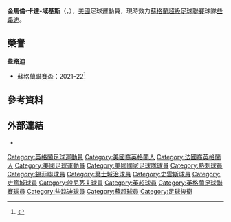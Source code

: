 {{Expand language|1=en|time=2021-06-15}}
{{expand|time=2016-02-05T02:07:06+00:00}}
{{noteTA|G1=football|G2=EPL|G3=FAcup|G4=SPL
|1=zh-hans:卡梅伦;zh-hk:金馬倫;zh-hant:卡梅倫
|2=zh-hans:卡特-维克斯;zh-hk:卡達-域基斯;zh-hant:卡特-維克斯
|3=zh-hans:罗伯特; zh-hk:羅拔;zh-hant:羅伯特}}
{{Infobox football biography
| playername       = 金馬倫·卡達-域基斯<br />''Cameron Carter-Vickers''
| fullname         = 金馬倫·羅拔·卡達-域基斯<br />''Cameron Robert Carter-Vickers''<ref>{{cite web|url=http://www.thefa.com/-/media/files/thefaportal/governance-docs/registrations/december-2014.ashx+&cd=19&hl=en&ct=clnk&gl=uk|title=List of Players under Written Contract Registered Between 01/12/2014 and 31/12/2014|accessdate=30 August 2017|format=PDF|page=1|publisher=The FA|archive-date=2020-07-01|archive-url=https://web.archive.org/web/20200701091039/http://www.thefa.com/-/media/files/thefaportal/governance-docs/registrations/december-2014.ashx+%26cd%3D19%26hl%3Den%26ct%3Dclnk%26gl%3Duk|dead-url=no}}</ref>
| image            = Cameron Carter-Vickers USA-Columbia, FIFA U20 World Cup (18684217745) (cropped).jpg
| height           = {{height|ft=6|in=0}}<ref name=11v11>{{cite web |title=Cameron Carter-Vickers |url=https://www.11v11.com/players/cameron-carter-vickers-250926/ |work=11v11.com |publisher=AFS Enterprises |accessdate=13 August 2019 |archive-date=2019-07-04 |archive-url=https://web.archive.org/web/20190704064958/https://www.11v11.com/players/cameron-carter-vickers-250926/ |dead-url=no }}</ref>
| birth_date       = {{birth date and age|1997|12|31}}<ref name=11v11/>
| birth_place      = [[英格蘭|英格蘭]][[濱海紹森德|濱海紹森-{}-德]]
| currentclub      = [[凯尔特人足球俱乐部|些路迪]]
| clubnumber       = 20
| position         = [[後衛_(足球)|後衛]]
| youthyears1      = {{0|0000}}–2009
| youthclubs1      = Catholic United<ref>{{cite web|url=http://m.tottenhamhotspur.com/news/features/the-big-interview/cameron-carter-vickers-on-injuring-his-nan-and-growing-up-261016/|title=Carter-Vickers: 'I once broke my nan's wrist... we laugh about it now'|publisher=Tottenham Hotspur F.C.|date=26 October 2016|accessdate=3 November 2016|archive-url=https://web.archive.org/web/20161104004246/http://m.tottenhamhotspur.com/news/features/the-big-interview/cameron-carter-vickers-on-injuring-his-nan-and-growing-up-261016/|archive-date=2016-11-04|dead-url=yes}}</ref>
| youthyears2      = 2009–2016
| youthclubs2      = [[托定咸熱刺足球會|熱刺]]
| years1           = 2016–2022
| clubs1           = [[托定咸熱刺足球會|熱刺]]
| caps1            = 0
| goals1           = 0
| years2           = 2017–2018
| clubs2           = →[[谢菲尔德联足球俱乐部|谢菲尔德联]]
| caps2            = 17
| goals2           = 1
| years3           = 2018
| clubs3           = →[[伊普斯维奇城足球俱乐部|伊普斯维奇]]
| caps3            = 17
| goals3           = 0
| years4           = 2018–2019
| clubs4           = → [[斯旺西城足球俱乐部|斯旺西]]
| caps4            = 30
| goals4           = 0
| years5           = 2019–2020
| clubs5           = → [[斯托克城足球俱乐部|史篤城]]
| caps5            = 12
| goals5           = 0
| years6           = 2020
| clubs6           = → [[卢顿足球俱乐部|盧頓]]
| caps6            = 16
| goals6           = 0
| years7           = 2020–2021
| clubs7           = → [[伯恩茅斯足球俱乐部|伯恩茅斯]]
| caps7            = 21
| goals7           = 1
| years8           = 2021–2022
| clubs8           = → [[凯尔特人足球俱乐部|些路迪]]
| caps8            = 33
| goals8           = 4
| years9           = 2022–
| clubs9           = [[凯尔特人足球俱乐部|些路迪]]
| caps9            = 0
| goals9           = 0
| nationalyears1 = 2014
| nationalteam1 = {{link-en|美國18歲以下國家足球隊|United States men's national under-18 soccer team|美國U18}}
| nationalcaps1 = 3
| nationalgoals1 = 0
| nationalyears2 = 2014–2017
| nationalteam2 = {{link-en|美國20歲以下國家足球隊|United States men's national under-20 soccer team|美國U20}}
| nationalcaps2 = 17
| nationalgoals2 = 1
| nationalyears3 = 2014–2019
| nationalteam3 = [[美國23歲以下國家足球隊|美國U23]]
| nationalcaps3 = 11
| nationalgoals3 = 1
| nationalyears4 = 2017–
| nationalteam4 = [[美國國家足球隊|美國]]
| nationalcaps4 = 9
| nationalgoals4 = 0
| pcupdate= 2022年6月11日
| nationalteam-update = 2022年6月1日
}}
{{中文譯名
| english    = Cameron '''Carter-Vickers'''
| taiwan     = 
| putonghua  = 
| cantonese  = 卡達-域基斯<br />卡達-域卡斯
|}}

'''金馬倫·卡達-域基斯'''（{{lang-en|'''Cameron Carter-Vickers'''}}，{{bd|1997年|12月31日|catIdx=Carter-Vickers, Cameron}}），[[美國|美國]]足球運動員，現時效力[[蘇格蘭超級足球聯賽|蘇格蘭超級足球聯賽]]球隊[[凯尔特人足球俱乐部|些路迪]]。

==榮譽==
'''些路迪'''
*[[蘇格蘭聯賽盃|蘇格蘭聯賽盃]]：2021–22<ref>{{cite web|url=https://www.bbc.co.uk/sport/football/59705941|title=Hibernian 1–2 Celtic|via=www.bbc.co.uk}}</ref>

== 參考資料 ==
{{reflist}}

== 外部連結 ==
* {{soccerway|cameron-carter-vickers/393436}}

{{些路迪球員名單}}

{{DEFAULTSORT:Carter-Vickers, Cameron}}
[[Category:英格蘭足球運動員|Category:英格蘭足球運動員]]
[[Category:美國裔英格蘭人|Category:美國裔英格蘭人]]
[[Category:法國裔英格蘭人|Category:法國裔英格蘭人]]
[[Category:美國足球運動員|Category:美國足球運動員]]
[[Category:美國國家足球隊球員|Category:美國國家足球隊球員]]
[[Category:熱刺球員|Category:熱刺球員]]
[[Category:錫菲聯球員|Category:錫菲聯球員]]
[[Category:葉士域治球員|Category:葉士域治球員]]
[[Category:史雲斯球員|Category:史雲斯球員]]
[[Category:史篤城球員|Category:史篤城球員]]
[[Category:般尼茅夫球員|Category:般尼茅夫球員]]
[[Category:英超球員|Category:英超球員]]
[[Category:英格蘭足球聯賽球員|Category:英格蘭足球聯賽球員]]
[[Category:些路迪球員|Category:些路迪球員]]
[[Category:蘇超球員|Category:蘇超球員]]
[[Category:足球後衛|Category:足球後衛]]